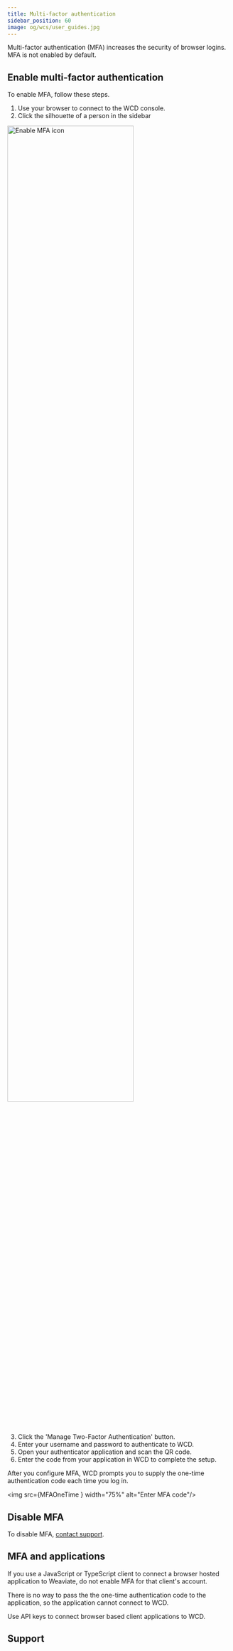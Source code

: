 ```yaml
---
title: Multi-factor authentication
sidebar_position: 60
image: og/wcs/user_guides.jpg
---
```



Multi-factor authentication (MFA) increases the security of browser logins. MFA is not enabled by default.

## Enable multi-factor authentication

To enable MFA, follow these steps.

1. Use your browser to connect to the WCD console.
1. Click the silhouette of a person in the sidebar

<img src={MFAEnableIcon} width="75%" alt="Enable MFA icon"/>

3. Click the 'Manage Two-Factor Authentication' button.
1. Enter your username and password to authenticate to WCD.
1. Open your authenticator application and scan the QR code.
1. Enter the code from your application in WCD to complete the setup.

After you configure MFA, WCD prompts you to supply the one-time authentication code each time you log in.

<img src={MFAOneTime } width="75%" alt="Enter MFA code"/>

## Disable MFA

To disable MFA, [contact support](mailto:support@weaviate.io).

## MFA and applications

If you use a JavaScript or TypeScript client to connect a browser hosted application to Weaviate, do not enable MFA for that client's account.

There is no way to pass the the one-time authentication code to the application, so the application cannot connect to WCD.

Use API keys to connect browser based client applications to WCD.

## Support


<SupportAndTrouble />


<CustomScriptLoader/>
